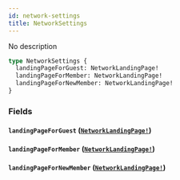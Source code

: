 ```yaml
---
id: network-settings
title: NetworkSettings
---
```


No description

```graphql
type NetworkSettings {
  landingPageForGuest: NetworkLandingPage!
  landingPageForMember: NetworkLandingPage!
  landingPageForNewMember: NetworkLandingPage!
}
```

### Fields

#### `landingPageForGuest` ([`NetworkLandingPage!`](/graphql/enums/network-landing-page))

#### `landingPageForMember` ([`NetworkLandingPage!`](/graphql/enums/network-landing-page))

#### `landingPageForNewMember` ([`NetworkLandingPage!`](/graphql/enums/network-landing-page))
